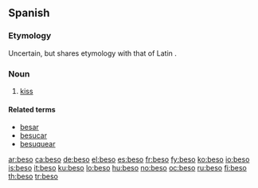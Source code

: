 ==Spanish==
===Etymology===
Uncertain, but shares etymology with that of Latin {{term|basium|bāsium|lang=la}}.

===Noun===
{{es-noun-m}}
# [[kiss]]

====Related terms====
*[[besar]]
*[[besucar]]
*[[besuquear]]

[[ar:beso]]
[[ca:beso]]
[[de:beso]]
[[el:beso]]
[[es:beso]]
[[fr:beso]]
[[fy:beso]]
[[ko:beso]]
[[io:beso]]
[[is:beso]]
[[it:beso]]
[[ku:beso]]
[[lo:beso]]
[[hu:beso]]
[[no:beso]]
[[oc:beso]]
[[ru:beso]]
[[fi:beso]]
[[th:beso]]
[[tr:beso]]